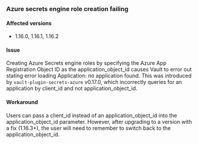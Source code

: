 ### Azure secrets engine role creation failing 

#### Affected versions

- 1.16.0, 1.16.1, 1.16.2

#### Issue

Creating Azure Secrets engine roles by specifying the Azure App Registration 
Object ID as the application_object_id causes Vault to error out stating error 
loading Application: no application found. This was introduced by 
`vault-plugin-secrets-azure` v0.17.0, which incorrectly queries for an application
by client_id and not application_object_id. 

#### Workaround
Users can pass a client_id instead of an application_object_id into the 
application_object_id parameter. However, after upgrading to a version with a fix 
(1.16.3+), the user will need to remember to switch back to the application_object_id.